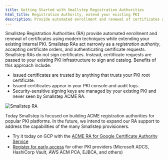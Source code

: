 ```yaml
---
title: Getting Started with Smallstep Registration Authorities
html_title: Registration Authority, extend your existing PKI
description: Provide automated enrollment and renewal of certificates using modern techniques while extending your existing internal PKI
---
```


Smallstep Registration Authorities (RA) provide automated enrollment and renewal of certificates using modern techniques while extending your existing internal PKI. Smallstep RAs act narrowly as a _registration authority_, accepting certificate orders, and authenticating certificate requests. Smallstep RAs do not sign certificates. Instead, certificate requests are passed to your existing PKI infrastructure to sign and catalog. Benefits of this approach include:

* Issued certificates are trusted by anything that trusts your PKI root certificate.
* Issued certificates appear in your PKI console and audit logs.
* Security-sensitive signing keys are managed by your existing PKI and never seen by Smallstep ACME RA.

![Smallstep RA](/graphics/docs-registration-authorities-logo.png "Smallstep RA")

Today Smallstep is focused on building ACME registration authorities for popular PKI platforms. In the future, we intend to expand our RA support to address the capabilities of the many Smallstep provisioners. 

* Try it today on GCP with the [ACME RA for Google Certificate Authority Service](/docs/registration-authorities/acme-for-cas)
* [Register for early access](https://info.smallstep.com/acme-protocol/) for other PKI providers (Microsoft ADCS, HashiCorp Vault, AWS ACM PCA, EJBCA, and others)
